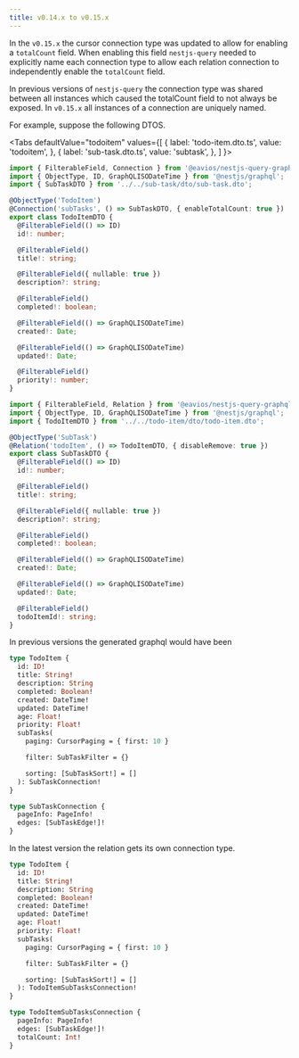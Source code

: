 ```yaml
---
title: v0.14.x to v0.15.x
---
```



In the `v0.15.x` the cursor connection type was updated to allow for enabling a `totalCount` field. When enabling this field `nestjs-query` needed to explicitly name each connection type to allow each relation connection to independently enable the `totalCount` field.

In previous versions of `nestjs-query` the connection type was shared between all instances which caused the totalCount field to not always be exposed. In `v0.15.x` all instances of a connection are uniquely named.

For example, suppose the following DTOS.

<Tabs
  defaultValue="todoitem"
  values={[
    { label: 'todo-item.dto.ts', value: 'todoitem', },
    { label: 'sub-task.dto.ts', value: 'subtask', },
  ]
}>
<TabItem value="todoitem">

```ts title="todo-item.dto.ts"
import { FilterableField, Connection } from '@eavios/nestjs-query-graphql';
import { ObjectType, ID, GraphQLISODateTime } from '@nestjs/graphql';
import { SubTaskDTO } from '../../sub-task/dto/sub-task.dto';

@ObjectType('TodoItem')
@Connection('subTasks', () => SubTaskDTO, { enableTotalCount: true })
export class TodoItemDTO {
  @FilterableField(() => ID)
  id!: number;

  @FilterableField()
  title!: string;

  @FilterableField({ nullable: true })
  description?: string;

  @FilterableField()
  completed!: boolean;

  @FilterableField(() => GraphQLISODateTime)
  created!: Date;

  @FilterableField(() => GraphQLISODateTime)
  updated!: Date;

  @FilterableField()
  priority!: number;
}

```

</TabItem>
<TabItem value="subtask">

```ts title="sub-task.dto.ts"
import { FilterableField, Relation } from '@eavios/nestjs-query-graphql';
import { ObjectType, ID, GraphQLISODateTime } from '@nestjs/graphql';
import { TodoItemDTO } from '../../todo-item/dto/todo-item.dto';

@ObjectType('SubTask')
@Relation('todoItem', () => TodoItemDTO, { disableRemove: true })
export class SubTaskDTO {
  @FilterableField(() => ID)
  id!: number;

  @FilterableField()
  title!: string;

  @FilterableField({ nullable: true })
  description?: string;

  @FilterableField()
  completed!: boolean;

  @FilterableField(() => GraphQLISODateTime)
  created!: Date;

  @FilterableField(() => GraphQLISODateTime)
  updated!: Date;

  @FilterableField()
  todoItemId!: string;
}

```

</TabItem>
</Tabs>

In previous versions the generated graphql would have been

```graphql
type TodoItem {
  id: ID!
  title: String!
  description: String
  completed: Boolean!
  created: DateTime!
  updated: DateTime!
  age: Float!
  priority: Float!
  subTasks(
    paging: CursorPaging = { first: 10 }

    filter: SubTaskFilter = {}

    sorting: [SubTaskSort!] = []
  ): SubTaskConnection!
}

type SubTaskConnection {
  pageInfo: PageInfo!
  edges: [SubTaskEdge!]!
}
```

In the latest version the relation gets its own connection type.

```graphql
type TodoItem {
  id: ID!
  title: String!
  description: String
  completed: Boolean!
  created: DateTime!
  updated: DateTime!
  age: Float!
  priority: Float!
  subTasks(
    paging: CursorPaging = { first: 10 }

    filter: SubTaskFilter = {}

    sorting: [SubTaskSort!] = []
  ): TodoItemSubTasksConnection!
}

type TodoItemSubTasksConnection {
  pageInfo: PageInfo!
  edges: [SubTaskEdge!]!
  totalCount: Int!
}
```







